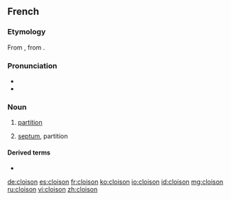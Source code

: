 ==French==

===Etymology===
From {{etyl|VL.|fr}} {{term/t|la|*clausio}}, from {{etyl|la|fr}} {{term/t|la|clausus}}.

===Pronunciation===
* {{IPA|/klwazɔ̃/|lang=fr}}
* {{audio|Fr-cloison.ogg|Audio}}

===Noun===
{{fr-noun|f}}

# [[partition]]
# {{label|fr|anatomy|botany}} [[septum]], partition

====Derived terms====
* {{l|fr|cloisonner|gloss=to partition, compartmentalize}}

[[de:cloison]]
[[es:cloison]]
[[fr:cloison]]
[[ko:cloison]]
[[io:cloison]]
[[id:cloison]]
[[mg:cloison]]
[[ru:cloison]]
[[vi:cloison]]
[[zh:cloison]]